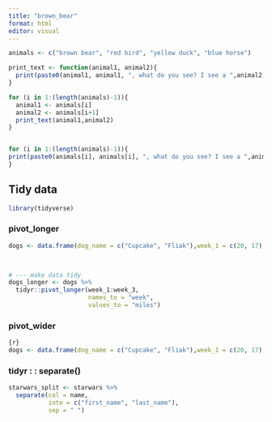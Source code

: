 ```yaml
---
title: "brown_bear"
format: html
editor: visual
---
```


```r

animals <- c("brown bear", "red bird", "yellow duck", "blue horse")

print_text <- function(animal1, animal2){
  print(paste0(animal1, animal1, ", what do you see? I see a ",animal2, " looking at me"))
}

for (i in 1:(length(animals)-1)){
  animal1 <- animals[i]
  animal2 <- animals[i+1]
  print_text(animal1,animal2)
}



```

```r
for (i in 1:(length(animals)-1)){
print(paste0(animals[i], animals[i], ", what do you see? I see a ",animals[i+1], " looking at me"))
}
```

## Tidy data

```r
library(tidyverse)
```

### pivot_longer

```r
dogs <- data.frame(dog_name = c("Cupcake", "Fliak"),week_1 = c(20, 17), week_2 = c(21, 30), week_3 = c(24, 40))

  
```

```r
# --- make data tidy
dogs_longer <- dogs %>%
  tidyr::pivot_longer(week_1:week_3, 
                      names_to = "week",
                      values_to = "miles")
```

### pivot_wider

```r
{r}
dogs <- data.frame(dog_name = c("Cupcake", "Fliak"),week_1 = c(20, 17), week_2 = c(21, 30), week_3 = c(24, 40))

```

### tidyr : : separate()

```r
starwars_split <- starwars %>% 
  separate(col = name,
           into = c("first_name", "last_name"), 
           sep = " ")
```

